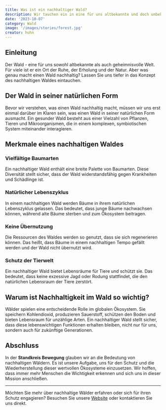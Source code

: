 ```yaml
---
title: Was ist ein nachhaltiger Wald?
description: Wir tauchen ein in eine für uns altbekannte und doch unbekannte Welt, der Wald.
date: '2023-10-07'
category: Wald
image: '/images/stories/forest.jpg'
creator: huhn
---
```


## Einleitung

Der Wald - eine für uns sowohl altbekannte als auch geheimnisvolle Welt. Für viele ist er ein Ort der Ruhe, der Erholung und der Natur. Aber was genau macht einen Wald nachhaltig? Lassen Sie uns tiefer in das Konzept des nachhaltigen Waldes eintauchen.

## Der Wald in seiner natürlichen Form

Bevor wir verstehen, was einen Wald nachhaltig macht, müssen wir uns erst einmal darüber im Klaren sein, was einen Wald in seiner natürlichen Form ausmacht. Ein gesunder Wald besteht aus einer Vielzahl von Pflanzen, Tieren und Mikroorganismen, die in einem komplexen, symbiotischen System miteinander interagieren.

## Merkmale eines nachhaltigen Waldes

### Vielfältige Baumarten

Ein nachhaltiger Wald enthält eine breite Palette von Baumarten. Diese Diversität stellt sicher, dass der Wald widerstandsfähig gegen Krankheiten und Schädlinge ist.

### Natürlicher Lebenszyklus

In einem nachhaltigen Wald werden Bäume in ihrem natürlichen Lebenszyklus gelassen. Das bedeutet, dass junge Bäume nachwachsen können, während alte Bäume sterben und zum Ökosystem beitragen.

### Keine Übernutzung

Die Ressourcen des Waldes werden so genutzt, dass sie sich regenerieren können. Das heißt, dass Bäume in einem nachhaltigen Tempo gefällt werden und der Wald nicht übernutzt wird.

### Schutz der Tierwelt

Ein nachhaltiger Wald bietet Lebensräume für Tiere und schützt sie. Das bedeutet, dass keine exzessive Jagd oder Rodung stattfindet, die den natürlichen Lebensraum der Tiere zerstört.

## Warum ist Nachhaltigkeit im Wald so wichtig?

Wälder spielen eine entscheidende Rolle im globalen Ökosystem. Sie speichern Kohlendioxid, produzieren Sauerstoff, schützen den Boden und bieten Lebensraum für unzählige Arten. Ein nachhaltiger Wald stellt sicher, dass diese lebenswichtigen Funktionen erhalten bleiben, nicht nur für uns, sondern auch für zukünftige Generationen.

## Abschluss

In der **Standkreis Bewegung** glauben wir an die Bedeutung von nachhaltigen Wäldern. Es ist unsere Aufgabe, uns für den Schutz und die Wiederherstellung dieser wertvollen Ökosysteme einzusetzen. Wir hoffen, dass immer mehr Menschen die Wichtigkeit erkennen und sich uns in dieser Mission anschließen.

---

Möchten Sie mehr über nachhaltige Wälder erfahren oder sich für ihren Schutz engagieren? Besuchen Sie unsere [Website](#) oder kontaktieren Sie uns direkt.
